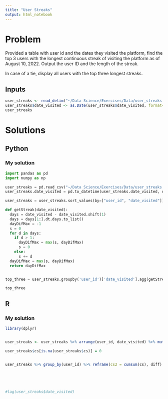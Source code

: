 ```yaml
---
title: "User Streaks"
output: html_notebook
---
```


# Problem

Provided a table with user id and the dates they visited the platform, find the top 3 users with the longest continuous streak of visiting the platform as of August 10, 2022. Output the user ID and the length of the streak.

In case of a tie, display all users with the top three longest streaks.


## Inputs

```r
user_streaks <- read_delim("~/Data Science/Exercises/Data/user_streaks.csv", delim = ',')
user_streaks$date_visited <- as.Date(user_streaks$date_visited, format='%d/%m/%y')
user_streaks

```


# Solutions

## Python


### My solution

```python
import pandas as pd
import numpy as np

user_streaks = pd.read_csv("~/Data Science/Exercises/Data/user_streaks.csv")
user_streaks.date_visited = pd.to_datetime(user_streaks.date_visited, dayfirst=True)

user_streaks = user_streaks.sort_values(by=["user_id", "date_visited"]).reset_index()

def getStreak(date_visited):
  days = date_visited - date_visited.shift(1)
  days = days[1:].dt.days.to_list()
  dayDifMax = -1
  s = 0
  for d in days:
    if d > 1:
      dayDifMax = max(s, dayDifMax)
      s = 0
    else:
      s += d
  dayDifMax = max(s, dayDifMax)    
  return dayDifMax


top_three = user_streaks.groupby('user_id')['date_visited'].agg(getStreak).sort_values().iloc[::-1].iloc[:3].to_frame('streak_length')

top_three


```

## R
### My solution

```r

library(dplyr)


user_streaks <- user_streaks %>% arrange(user_id, date_visited) %>% mutate(diff = if_else(user_id != lag(user_id), NA, date_visited - lag(date_visited))) %>% mutate(cs = if_else(diff > duration(day=1), 1, 0))

user_streaks$cs[is.na(user_streaks$cs)] = 0


user_streaks %>% group_by(user_id) %>% reframe(cs2 = cumsum(cs), diff) %>% group_by(user_id, cs2) %>% summarize(streak_length=sum(diff[-1])) %>% group_by(user_id) %>% summarize(max_streak_length=max(streak_length)) %>% arrange(-max_streak_length) %>% head(3)

                                                             
                                                             
                                                             

#lag(user_streaks$date_visited)
```

